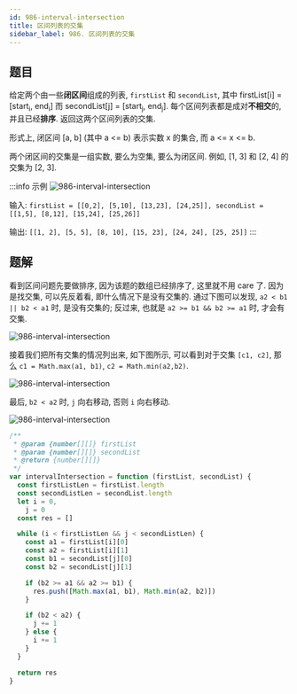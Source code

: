 ```yaml
---
id: 986-interval-intersection
title: 区间列表的交集
sidebar_label: 986. 区间列表的交集
---
```


## 题目

给定两个由一些**闭区间**组成的列表, `firstList` 和 `secondList`, 其中 firstList[i] = [start<sub>i</sub>, end<sub>i</sub>] 而 secondList[j] = [start<sub>j</sub>, end<sub>j</sub>]. 每个区间列表都是成对**不相交**的, 并且已经**排序**. 返回这两个区间列表的交集.

形式上, 闭区间 [a, b] (其中 a <= b) 表示实数 x 的集合, 而 a <= x <= b.

两个闭区间的交集是一组实数, 要么为空集, 要么为闭区间. 例如, [1, 3] 和 [2, 4] 的交集为 [2, 3].

:::info 示例
![986-interval-intersection](../../static/img/986-interval-intersection-1.jpg)

输入: `firstList = [[0,2], [5,10], [13,23], [24,25]], secondList = [[1,5], [8,12], [15,24], [25,26]]`

输出: `[[1, 2], [5, 5], [8, 10], [15, 23], [24, 24], [25, 25]]`
:::

## 题解

看到区间问题先要做排序, 因为该题的数组已经排序了, 这里就不用 care 了. 因为是找交集, 可以先反着看, 即什么情况下是没有交集的. 通过下图可以发现, `a2 < b1 || b2 < a1` 时, 是没有交集的; 反过来, 也就是 `a2 >= b1 && b2 >= a1` 时, 才会有交集.

![986-interval-intersection](../../static/img/986-interval-intersection-2.jpeg)

接着我们把所有交集的情况列出来, 如下图所示, 可以看到对于交集 `[c1, c2]`, 那么 `c1 = Math.max(a1, b1)`, `c2 = Math.min(a2,b2)`.

![986-interval-intersection](../../static/img/986-interval-intersection-3.jpeg)

最后, `b2 < a2` 时, `j` 向右移动, 否则 `i` 向右移动.

![986-interval-intersection](../../static/img/986-interval-intersection-4.gif)

```ts
/**
 * @param {number[][]} firstList
 * @param {number[][]} secondList
 * @return {number[][]}
 */
var intervalIntersection = function (firstList, secondList) {
  const firstListLen = firstList.length
  const secondListLen = secondList.length
  let i = 0,
    j = 0
  const res = []

  while (i < firstListLen && j < secondListLen) {
    const a1 = firstList[i][0]
    const a2 = firstList[i][1]
    const b1 = secondList[j][0]
    const b2 = secondList[j][1]

    if (b2 >= a1 && a2 >= b1) {
      res.push([Math.max(a1, b1), Math.min(a2, b2)])
    }

    if (b2 < a2) {
      j += 1
    } else {
      i += 1
    }
  }

  return res
}
```
